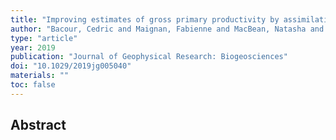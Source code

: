 ```yaml
---
title: "Improving estimates of gross primary productivity by assimilating solar-induced fluorescence satellite retrievals in a terrestrial biosphere model using a process-based SIF model"
author: "Bacour, Cedric and Maignan, Fabienne and MacBean, Natasha and Porcar-Castell, Albert and Flexas, Jaume and Frankenberg, Christian and Peylin, Philippe and Chevallier, F and Vuichard, N and Bastrikov, Vladislav"
type: "article"
year: 2019
publication: "Journal of Geophysical Research: Biogeosciences"
doi: "10.1029/2019jg005040"
materials: ""
toc: false
---
```


## Abstract

